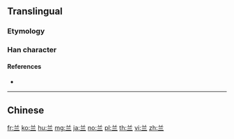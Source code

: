 {{also|蘭}}
==Translingual==

===Etymology===
{{Han simp|蘭|t=兰}}

===Han character===
{{Han char|rn=12|rad=八|as=03|sn=5|four=|canj=TMM|ids=⿱丷三}}

====References====
* {{Han ref|kx=0078.021|hdz=10242.020|uh=5170}}

----

==Chinese==
{{zh-see|蘭}}

[[fr:兰]]
[[ko:兰]]
[[hu:兰]]
[[mg:兰]]
[[ja:兰]]
[[no:兰]]
[[pl:兰]]
[[th:兰]]
[[vi:兰]]
[[zh:兰]]